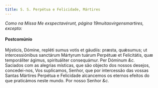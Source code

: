 ```yaml
---
title: S. S. Perpétua e Felicidade, Mártires
---
```



<em>Como na Missa Me exspectavérunt, página 19muitasvirgensmartires, excepto:</em>

<h4 class="text-center">Postcomúnio</h4>
<div class="container-fluid">
<div class="row">
<div class="col-6 dropcaps text-justify">
Mýsticis, Dómine, repléti sumus votis et gáudiis: præsta, quǽsumus; ut intercessiónibus sanctárum Mártyrum tuárum Perpétuæ et Felicitátis, quæ temporáliter ágimus, spirituáliter consequámur. Per Dóminum <em>&c.</em>
</div>
<div class="col-6 dropcaps text-justify">
Saciados com as alegrias místicas, que são objecto dos nossos desejos, concedei-nos, Vos suplicamos, Senhor, que por intercessão das vossas Santas Mártires Perpétua e Felicidade alcancemos os eternos efeitos do que praticámos neste mundo. Por nosso Senhor <em>&c.</em>
</div>
</div>
</div>
